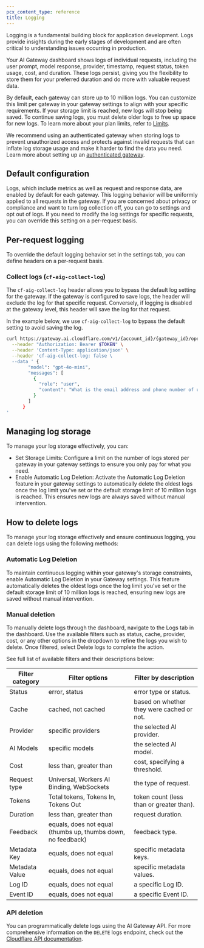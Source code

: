 ```yaml
---
pcx_content_type: reference
title: Logging
---
```



Logging is a fundamental building block for application development. Logs provide insights during the early stages of development and are often critical to understanding issues occurring in production.

Your AI Gateway dashboard shows logs of individual requests, including the user prompt, model response, provider, timestamp, request status, token usage, cost, and duration. These logs persist, giving you the flexibility to store them for your preferred duration and do more with valuable request data.

By default, each gateway can store up to 10 million logs. You can customize this limit per gateway in your gateway settings to align with your specific requirements. If your storage limit is reached, new logs will stop being saved. To continue saving logs, you must delete older logs to free up space for new logs.
To learn more about your plan limits, refer to [Limits](/ai-gateway/reference/limits/).

We recommend using an authenticated gateway when storing logs to prevent unauthorized access and protects against invalid requests that can inflate log storage usage and make it harder to find the data you need. Learn more about setting up an [authenticated gateway](/ai-gateway/configuration/authentication/).

## Default configuration

Logs, which include metrics as well as request and response data, are enabled by default for each gateway. This logging behavior will be uniformly applied to all requests in the gateway. If you are concerned about privacy or compliance and want to turn log collection off, you can go to settings and opt out of logs. If you need to modify the log settings for specific requests, you can override this setting on a per-request basis.

<Render file="logging" />

## Per-request logging

To override the default logging behavior set in the settings tab, you can define headers on a per-request basis.

### Collect logs (`cf-aig-collect-log`)

The `cf-aig-collect-log` header allows you to bypass the default log setting for the gateway. If the gateway is configured to save logs, the header will exclude the log for that specific request. Conversely, if logging is disabled at the gateway level, this header will save the log for that request.

In the example below, we use `cf-aig-collect-log` to bypass the default setting to avoid saving the log.

```bash
curl https://gateway.ai.cloudflare.com/v1/{account_id}/{gateway_id}/openai/chat/completions \
  --header "Authorization: Bearer $TOKEN" \
  --header 'Content-Type: application/json' \
  --header 'cf-aig-collect-log: false \
  --data ' {
        "model": "gpt-4o-mini",
        "messages": [
          {
            "role": "user",
            "content": "What is the email address and phone number of user123?"
          }
        ]
      }
'
```

## Managing log storage

To manage your log storage effectively, you can:
- Set Storage Limits: Configure a limit on the number of logs stored per gateway in your gateway settings to ensure you only pay for what you need.
- Enable Automatic Log Deletion: Activate the Automatic Log Deletion feature in your gateway settings to automatically delete the oldest logs once the log limit you've set or the default storage limit of 10 million logs is reached. This ensures new logs are always saved without manual intervention.

## How to delete logs

To manage your log storage effectively and ensure continuous logging, you can delete logs using the following methods:

### Automatic Log Deletion

​To maintain continuous logging within your gateway's storage constraints, enable Automatic Log Deletion in your Gateway settings. This feature automatically deletes the oldest logs once the log limit you've set or the default storage limit of 10 million logs is reached, ensuring new logs are saved without manual intervention.

### Manual deletion

To manually delete logs through the dashboard, navigate to the Logs tab in the dashboard. Use the available filters such as status, cache, provider, cost, or any other options in the dropdown to refine the logs you wish to delete. Once filtered, select Delete logs to complete the action.

See full list of available filters and their descriptions below:

| Filter category | Filter options                                               | Filter by description                     |
| --------------- | ------------------------------------------------------------ | ----------------------------------------- |
| Status          | error, status                                                | error type or status.                     |
| Cache           | cached, not cached                                           | based on whether they were cached or not. |
| Provider        | specific providers                                           | the selected AI provider.                 |
| AI Models       | specific models                                              | the selected AI model.                    |
| Cost            | less than, greater than                                      | cost, specifying a threshold.             |
| Request type    | Universal, Workers AI Binding, WebSockets                    | the type of request.                      |
| Tokens          | Total tokens, Tokens In, Tokens Out                          | token count (less than or greater than).  |
| Duration        | less than, greater than                                      | request duration.                         |
| Feedback        | equals, does not equal (thumbs up, thumbs down, no feedback) | feedback type.                            |
| Metadata Key    | equals, does not equal                                       | specific metadata keys.                   |
| Metadata Value  | equals, does not equal                                       | specific metadata values.                 |
| Log ID          | equals, does not equal                                       | a specific Log ID.                        |
| Event ID        | equals, does not equal                                       | a specific Event ID.                      |

### API deletion

You can programmatically delete logs using the AI Gateway API. For more comprehensive information on the `DELETE` logs endpoint, check out the [Cloudflare API documentation](/api/resources/ai_gateway/subresources/logs/methods/delete/).
